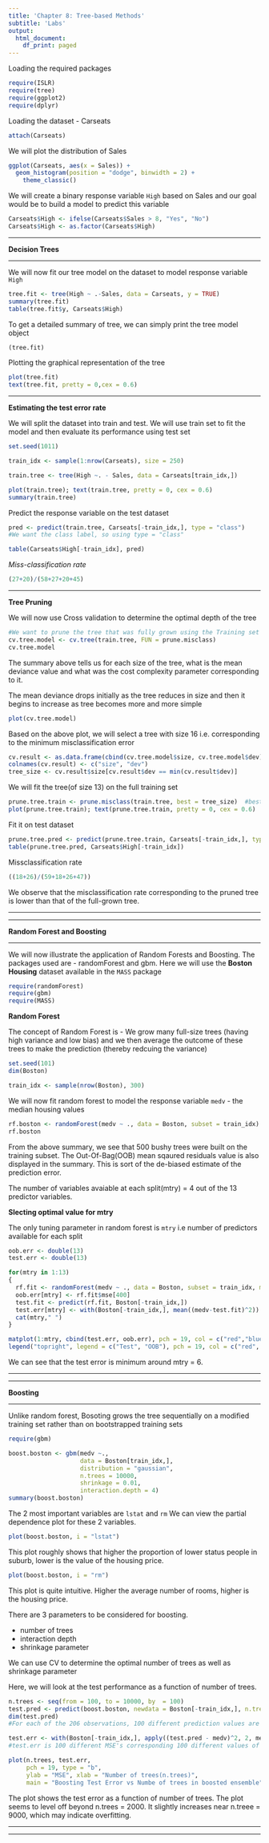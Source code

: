 ```yaml
---
title: 'Chapter 8: Tree-based Methods'
subtitle: 'Labs'
output:
  html_document:
    df_print: paged
---
```


Loading the required packages
```r
require(ISLR)
require(tree)
require(ggplot2)
require(dplyr)
```

Loading the dataset - Carseats
```r
attach(Carseats)
```


We will plot the distribution of Sales
```r
ggplot(Carseats, aes(x = Sales)) +
  geom_histogram(position = "dodge", binwidth = 2) +
    theme_classic()
```

We will create a binary response variable `High` based on Sales and our goal would be to build a model to predict this variable

```r
Carseats$High <- ifelse(Carseats$Sales > 8, "Yes", "No")
Carseats$High <- as.factor(Carseats$High)
```

***

**Decision Trees**

***

We will now fit our tree model on the dataset to model response variable `High`
```r
tree.fit <- tree(High ~ .-Sales, data = Carseats, y = TRUE)
summary(tree.fit)
table(tree.fit$y, Carseats$High)
```

To get a detailed summary of tree, we can simply print the tree model object
```r
(tree.fit)
```

Plotting the graphical representation of the tree
```r
plot(tree.fit)
text(tree.fit, pretty = 0,cex = 0.6)
```
***

**Estimating the test error rate**

We will split the dataset into train and test. 
We will use train set to fit the model and then evaluate its performance using test set
```r
set.seed(1011)

train_idx <- sample(1:nrow(Carseats), size = 250)

train.tree <- tree(High ~. - Sales, data = Carseats[train_idx,])

plot(train.tree); text(train.tree, pretty = 0, cex = 0.6)
summary(train.tree)
```

Predict the response variable on the test dataset
```r
pred <- predict(train.tree, Carseats[-train_idx,], type = "class")  
#We want the class label, so using type = "class"

table(Carseats$High[-train_idx], pred)
```

*Miss-classification rate*
```r
(27+20)/(58+27+20+45)
```

***

**Tree Pruning**

We will now use Cross validation to determine the optimal depth of the tree
```r
#We want to prune the tree that was fully grown using the Training set
cv.tree.model <- cv.tree(train.tree, FUN = prune.misclass) 
cv.tree.model
```
The summary above tells us for each size of the tree, what is the mean deviance value and what was the cost complexity parameter corresponding to it.

The mean deviance drops initially as the tree reduces in size and then it begins to increase as tree becomes more and more simple

```r
plot(cv.tree.model)
```

Based on the above plot, we will select a tree with size 16 i.e. corresponding to the minimum misclassification error

```r
cv.result <- as.data.frame(cbind(cv.tree.model$size, cv.tree.model$dev))
colnames(cv.result) <- c("size", "dev")
tree_size <- cv.result$size[cv.result$dev == min(cv.result$dev)]
```

We will fit the tree(of size 13) on the full training set
```r
prune.tree.train <- prune.misclass(train.tree, best = tree_size)  #best = #of terminal nodes
plot(prune.tree.train); text(prune.tree.train, pretty = 0, cex = 0.6)
```

Fit it on test dataset

```r
prune.tree.pred <- predict(prune.tree.train, Carseats[-train_idx,], type = "class")
table(prune.tree.pred, Carseats$High[-train_idx])
```
Missclassification rate
```r
((18+26)/(59+18+26+47))
```
We observe that the misclassification rate corresponding to the pruned tree is lower than that of the full-grown tree.

***

***

**Random Forest and Boosting**

***

We will now illustrate the application of Random Forests and Boosting. 
The packages used are - randomForest and gbm. Here we will use the **Boston Housing** dataset available in the `MASS` package

```r
require(randomForest)
require(gbm)
require(MASS)
```

**Random Forest**

The concept of Random Forest is - We grow many full-size trees (having high variance and low bias) and we then average the outcome of these trees to make the prediction (thereby redcuing the variance)

```r
set.seed(101)
dim(Boston)

train_idx <- sample(nrow(Boston), 300)

```

We will now fit random forest to model the response variable `medv` - the median housing values

```r
rf.boston <- randomForest(medv ~ ., data = Boston, subset = train_idx)
rf.boston
```

From the above summary, we see that 500 bushy trees were built on the training subset.
The Out-Of-Bag(OOB) mean sqaured residuals value is also displayed in the summary.
This is sort of the de-biased estimate of the prediction error.

The number of variables avaiable at each split(mtry) = 4 out of the 13 predictor variables.

**Slecting optimal value for mtry**

The only tuning parameter in random forest is `mtry` i.e number of predictors available for each split

```r
oob.err <- double(13)
test.err <- double(13)

for(mtry in 1:13)
{
  rf.fit <- randomForest(medv ~ ., data = Boston, subset = train_idx, mtry = mtry , ntree = 400)
  oob.err[mtry] <- rf.fit$mse[400]
  test.fit <- predict(rf.fit, Boston[-train_idx,])
  test.err[mtry] <- with(Boston[-train_idx,], mean((medv-test.fit)^2))
  cat(mtry," ")
}
```

```r
matplot(1:mtry, cbind(test.err, oob.err), pch = 19, col = c("red","blue"), type = "b", ylab = "MSE")
legend("topright", legend = c("Test", "OOB"), pch = 19, col = c("red", "blue"))
```
We can see that the test error is minimum around mtry = 6. 

***

***

**Boosting**

***

Unlike random forest, Bosoting grows the tree sequentially on a modified training set rather than on bootstrapped training sets

```r
require(gbm)
```

```r
boost.boston <- gbm(medv ~., 
                    data = Boston[train_idx,], 
                    distribution = "gaussian",
                    n.trees = 10000,
                    shrinkage = 0.01,
                    interaction.depth = 4)
summary(boost.boston)
```
The 2 most important variables are `lstat` and `rm`
We can view the partial dependence plot for these 2 variables.

```r
plot(boost.boston, i = "lstat")
```
This plot roughly shows that higher the proportion of lower status people in suburb, lower is the value of the housing price.

```r
plot(boost.boston, i = "rm")
```
This plot is quite intuitive. Higher the average number of rooms, higher is the housing price.


There are 3 parameters to be considered for boosting.

* number of trees
* interaction depth
* shrinkage parameter

We can use CV to determine the optimal number of trees as well as shrinkage parameter

Here, we will look at the test performance as a function of number of trees.


```r
n.trees <- seq(from = 100, to = 10000, by  = 100)
test.pred <- predict(boost.boston, newdata = Boston[-train_idx,], n.trees = n.trees)
dim(test.pred)
#For each of the 206 observations, 100 different prediction values are produced
```

```r
test.err <- with(Boston[-train_idx,], apply((test.pred - medv)^2, 2, mean ))
#test.err is 100 different MSE's corresponding 100 different values of n.trees
```

```r
plot(n.trees, test.err, 
     pch = 19, type = "b",
     ylab = "MSE", xlab = "Number of trees(n.trees)",
     main = "Boosting Test Error vs Numbe of trees in boosted ensemble")
```

The plot shows the test error as a function of number of trees. The plot seems to level off beyond n.trees = 2000. It slightly increases near n.treee = 9000, which may indicate overfitting.

***

***





